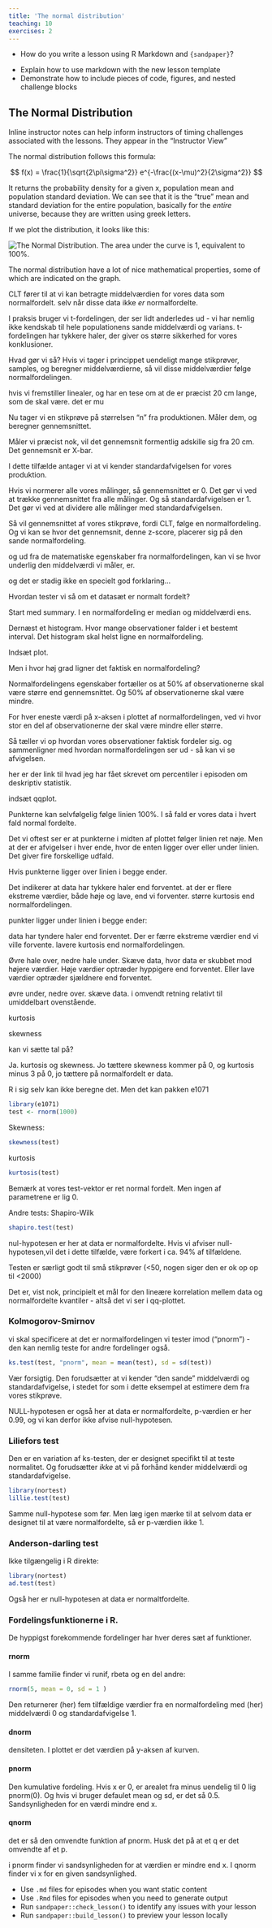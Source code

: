 ```yaml
---
title: 'The normal distribution'
teaching: 10
exercises: 2
---
```


:::::::::::::::::::::::::::::::::::::: questions 

- How do you write a lesson using R Markdown and `{sandpaper}`?

::::::::::::::::::::::::::::::::::::::::::::::::

::::::::::::::::::::::::::::::::::::: objectives

- Explain how to use markdown with the new lesson template
- Demonstrate how to include pieces of code, figures, and nested challenge blocks

::::::::::::::::::::::::::::::::::::::::::::::::

## The Normal Distribution

:::::::::::::::::::::::::::::::::::::::::::::::::::::::::::::::::::: instructor

Inline instructor notes can help inform instructors of timing challenges
associated with the lessons. They appear in the "Instructor View"

::::::::::::::::::::::::::::::::::::::::::::::::::::::::::::::::::::::::::::::::

The normal distribution follows this formula:

$$
f(x) = \frac{1}{\sqrt{2\pi\sigma^2}} e^{-\frac{(x-\mu)^2}{2\sigma^2}}
$$

It returns the probability density for a given x, population mean and population
standard deviation. We can see that it is the "true" mean and standard deviation for
the entire population, basically for the _entire_ universe, because they are 
written using greek letters.

If we plot the distribution, it looks like this:

![The Normal Distribution. Source: https://en.m.wikipedia.org/wiki/File:The_Normal_Distribution.svg](fig/The_Normal_Distribution.svg){alt='The Normal Distribution.'}
The area under the curve is 1, equivalent to 100%.

The normal distribution have a lot of nice mathematical properties, some of which
are indicated on the graph. 

CLT fører til at vi kan betragte middelværdien for vores data som normalfordelt.
selv når disse data ikke _er_ normalfordelte.

I praksis bruger vi t-fordelingen, der ser lidt anderledes ud - vi har nemlig 
ikke kendskab til hele populationens sande middelværdi og varians. t-fordelingen
har tykkere haler, der giver os større sikkerhed for vores konklusioner.

Hvad gør vi så? Hvis vi tager i princippet uendeligt mange stikprøver, samples,
og beregner middelværdierne, så vil disse middelværdier følge normalfordelingen.

hvis vi fremstiller linealer, og har en tese om at de er præcist 20 cm lange,
som de skal være. det er mu

Nu tager vi en stikprøve på størrelsen "n" fra produktionen. Måler dem, og beregner gennemsnittet.

Måler vi præcist nok, vil det gennemsnit formentlig adskille sig fra 20 cm. Det
gennemsnit er X-bar. 

I dette tilfælde antager vi at vi kender standardafvigelsen for vores produktion.

Hvis vi normerer alle vores målinger, så gennemsnittet er 0. Det gør vi ved at trække
gennemsnittet fra alle målinger. Og så standardafvigelsen er 1. Det gør vi ved at 
dividere alle målinger med standardafvigelsen.

Så vil gennemsnittet af vores stikprøve, fordi CLT, følge en normalfordeling.
Og vi kan se hvor det gennemsnit, denne z-score, placerer sig på den sande normalfordeling.

og ud fra de matematiske egenskaber fra normalfordelingen, kan vi se hvor underlig den
middelværdi vi måler, er.

og det er stadig ikke en specielt god forklaring...


Hvordan tester vi så om et datasæt er normalt fordelt?

Start med summary. I en normalfordeling er median og middelværdi ens.

Dernæst et histogram. Hvor mange observationer falder i et bestemt interval.
Det histogram skal helst ligne en normalfordeling.

Indsæt plot.

Men i hvor høj grad ligner det faktisk en normalfordeling?

Normalfordelingens egenskaber fortæller os at 50% af observationerne skal være
større end gennemsnittet. Og 50% af observationerne skal være mindre.

For hver eneste værdi på x-aksen i plottet af normalfordelingen, ved vi hvor stor en
del af observationerne der skal være mindre eller større. 

Så tæller vi op hvordan vores observationer faktisk fordeler sig. og sammenligner 
med hvordan normalfordelingen ser ud - så kan vi se afvigelsen.

her er der link til hvad jeg har fået skrevet om percentiler i episoden
om deskriptiv statistik.

indsæt qqplot.

Punkterne kan selvfølgelig følge linien 100%. I så fald er vores data i hvert fald
normal fordelte. 

Det vi oftest ser er at punkterne i midten af plottet følger linien ret nøje. Men at 
der er afvigelser i hver ende, hvor de enten ligger over eller under linien. 
Det giver fire forskellige udfald.

Hvis punkterne ligger over linien i begge ender.

Det indikerer at data har tykkere haler end forventet. at der er flere 
ekstreme værdier, både høje og lave, end vi forventer. større kurtosis end normalfordelingen.

punkter ligger under linien i begge ender:

data har tyndere haler end forventet. Der er færre ekstreme værdier end vi ville
forvente. lavere kurtosis end normalfordelingen. 

Øvre hale over, nedre hale under.
Skæve data, hvor data er skubbet mod højere værdier. Høje værdier optræder 
hyppigere end forventet. Eller lave værdier optræder sjældnere end forventet.

øvre under, nedre over. 
skæve data. i omvendt retning relativt til umiddelbart ovenstående.

kurtosis 

skewness

kan vi sætte tal på?

Ja. kurtosis og skewness. Jo tættere skewness kommer på 0, og kurtosis minus 3 på
0, jo tættere på normalfordelt er data.

R i sig selv kan ikke beregne det. Men det kan pakken
e1071
```r
library(e1071)
test <- rnorm(1000)

```

Skewness:
```r
skewness(test)
```

kurtosis
```r
kurtosis(test)
```
Bemærk at vores test-vektor er ret normal fordelt. Men ingen af parametrene er
lig 0.

Andre tests:
Shapiro-Wilk

```r
shapiro.test(test) 
```
nul-hypotesen er her at data er normalfordelte. Hvis vi afviser null-hypotesen,vil det 
i dette tilfælde, være forkert i ca. 94% af tilfældene.

Testen er særligt godt til små stikprøver (<50, nogen siger den er ok op op til <2000)

Det er, vist nok, principielt et mål for den lineære korrelation mellem data og 
normalfordelte kvantiler - altså det vi ser i qq-plottet.

### Kolmogorov-Smirnov

vi skal specificere at det er normalfordelingen vi tester imod ("pnorm") - den kan
nemlig teste for andre fordelinger også.

```r
ks.test(test, "pnorm", mean = mean(test), sd = sd(test))
```
Vær forsigtig. Den forudsætter at vi kender "den sande" middelværdi og standardafvigelse,
i stedet for som i dette eksempel at estimere dem fra vores stikprøve.

NULL-hypotesen er også her at data er normalfordelte, p-værdien er her 0.99, og 
vi kan derfor ikke afvise null-hypotesen.

### Liliefors test
Den er en variation af ks-testen, der er  designet specifikt til at teste normalitet.
Og forudsætter _ikke_ at vi på forhånd kender middelværdi og standardafvigelse.

```r
library(nortest)
lillie.test(test)
```
Samme null-hypotese som før. Men læg igen mærke til at selvom data er 
designet til at være normalfordelte, så er p-værdien ikke 1. 

### Anderson-darling test

Ikke tilgængelig i R direkte:
```r
library(nortest)
ad.test(test)
```
Også her er null-hypotesen at data er normaltfordelte. 


### Fordelingsfunktionerne i R.

De hyppigst forekommende fordelinger har hver deres sæt af funktioner.

#### rnorm
I samme familie finder vi runif, rbeta og en del andre:
```r
rnorm(5, mean = 0, sd = 1 )
```
Den returnerer (her) fem tilfældige værdier fra en normalfordeling med (her) 
middelværdi 0 og standardafvigelse 1.



#### dnorm
densiteten. I plottet er det værdien på y-aksen af kurven. 

#### pnorm
Den kumulative fordeling. Hvis x er 0, er arealet fra minus uendelig til 0
lig pnorm(0). Og hvis vi bruger defaulet mean og sd, er det så 0.5.
Sandsynligheden for en værdi mindre end x.

#### qnorm
det er så den omvendte funktion af pnorm. Husk det på at et q er det omvendte af
et p.

i pnorm finder vi sandsynligheden for at værdien er mindre end x. I qnorm finder
vi x for en given sandsynlighed.

::::::::::::::::::::::::::::::::::::: keypoints 

- Use `.md` files for episodes when you want static content
- Use `.Rmd` files for episodes when you need to generate output
- Run `sandpaper::check_lesson()` to identify any issues with your lesson
- Run `sandpaper::build_lesson()` to preview your lesson locally

::::::::::::::::::::::::::::::::::::::::::::::::

